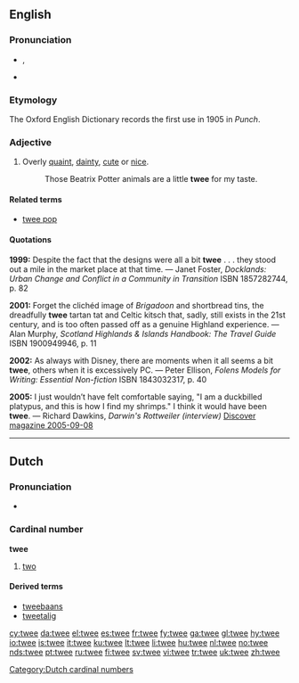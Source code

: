 ==English==

===Pronunciation===
* {{a|UK}} {{IPA|/twiː/}}, {{SAMPA|/twi:/}}
* {{rhymes|iː}}

===Etymology===
The Oxford English Dictionary records the first use in 1905 in ''Punch''.

===Adjective===
{{en-adj}}

# Overly [[quaint]], [[dainty]], [[cute]] or [[nice]].
#: Those Beatrix Potter animals are a little '''twee''' for my taste.

====Related terms====
* [[twee pop]]

====Quotations====
'''1999:''' Despite the fact that the designs were all a bit '''twee''' . . . they stood out a mile in the market place at that time. &mdash; Janet Foster, ''Docklands: Urban Change and Conflict in a Community in Transition'' ISBN 1857282744, p. 82

'''2001:''' Forget the clichéd image of ''Brigadoon'' and shortbread tins, the dreadfully '''twee''' tartan tat and Celtic kitsch that, sadly, still exists in the 21st century, and is too often passed off as a genuine Highland experience. &mdash; Alan Murphy, ''Scotland Highlands & Islands Handbook: The Travel Guide'' ISBN 1900949946, p. 11

'''2002:''' As always with Disney, there are moments when it all seems a bit '''twee''', others when it is excessively PC. &mdash; Peter Ellison, ''Folens Models for Writing: Essential Non-fiction'' ISBN 1843032317, p. 40

'''2005:''' I just wouldn’t have felt comfortable saying, "I am a duckbilled platypus, and this is how I find my shrimps."  I think it would have been '''twee'''.  &mdash; Richard Dawkins, ''Darwin's Rottweiler (interview)'' [http://discovermagazine.com/2005/sep/darwins-rottweiler Discover magazine 2005-09-08]

----

==Dutch==

===Pronunciation===
* {{audio|Nl-twee.ogg|audio}}

===Cardinal number===
'''twee'''

# [[two]]

====Derived terms====
* [[tweebaans]]
* [[tweetalig]]

[[Category:Dutch cardinal numbers]]

[[cy:twee]]
[[da:twee]]
[[el:twee]]
[[es:twee]]
[[fr:twee]]
[[fy:twee]]
[[ga:twee]]
[[gl:twee]]
[[hy:twee]]
[[io:twee]]
[[is:twee]]
[[it:twee]]
[[ku:twee]]
[[lt:twee]]
[[li:twee]]
[[hu:twee]]
[[nl:twee]]
[[no:twee]]
[[nds:twee]]
[[pt:twee]]
[[ru:twee]]
[[fi:twee]]
[[sv:twee]]
[[vi:twee]]
[[tr:twee]]
[[uk:twee]]
[[zh:twee]]